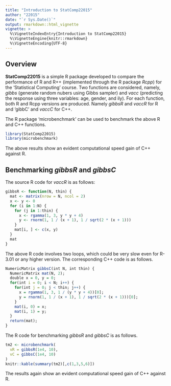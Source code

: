 ```yaml
---
title: "Introduction to StatComp22015"
author: "22015"
date: "`r Sys.Date()`"
output: rmarkdown::html_vignette
vignette: >
  %\VignetteIndexEntry{Introduction to StatComp22015}
  %\VignetteEngine{knitr::rmarkdown}
  %\VignetteEncoding{UTF-8}
---
```


## Overview

__StatComp22015__ is a simple R package developed to compare the performance of R and R++ (implemented through the R package _Rcpp_) for the 'Statistical Computing' course. Two functions are considered, namely, _gibbs_ (generate random nubers using Gibbs sampler) and _vacc_ (predicting the response using three variables: age, gender, and ily). For each function, both R and Rcpp versions are produced. Namely _gibbsR_ and  _vaccR_ for R and 'gibbC' and _vaccC_ for C++.

The R package 'microbenchmark' can be used to benchmark the above R and C++ functions.


```r
library(StatComp22015)
library(microbenchmark)
```

The above results show an evident computational speed gain of C++ against R.


## Benchmarking _gibbsR_ and _gibbsC_

The source R code for _vaccR_ is as follows:
```r
gibbsR <- function(N, thin) {
  mat <- matrix(nrow = N, ncol = 2)
  x <- y <- 0
  for (i in 1:N) {
    for (j in 1:thin) {
      x <- rgamma(1, 3, y * y + 4)
      y <- rnorm(1, 1 / (x + 1), 1 / sqrt(2 * (x + 1)))
    }
    mat[i, ] <- c(x, y)
  }
  mat
}
```

The above R code involves two loops, which could be very slow even for R-3.01 or any higher version. The corresponding C++ code is as follows.

```r
NumericMatrix gibbsC(int N, int thin) {
  NumericMatrix mat(N, 2);
  double x = 0, y = 0;
  for(int i = 0; i < N; i++) {
    for(int j = 0; j < thin; j++) {
      x = rgamma(1, 3, 1 / (y * y + 4))[0];
      y = rnorm(1, 1 / (x + 1), 1 / sqrt(2 * (x + 1)))[0];
    }
    mat(i, 0) = x;
    mat(i, 1) = y;
  }
  return(mat);
}
```

The R code for benchmarking _gibbsR_ and _gibbsC_ is as follows.

```r
tm2 <- microbenchmark(
  vR = gibbsR(1e4, 10),
  vC = gibbsC(1e4, 10)
)
knitr::kable(summary(tm2)[,c(1,3,5,6)])
```

The results again show an evident computational speed gain of C++ against R.

